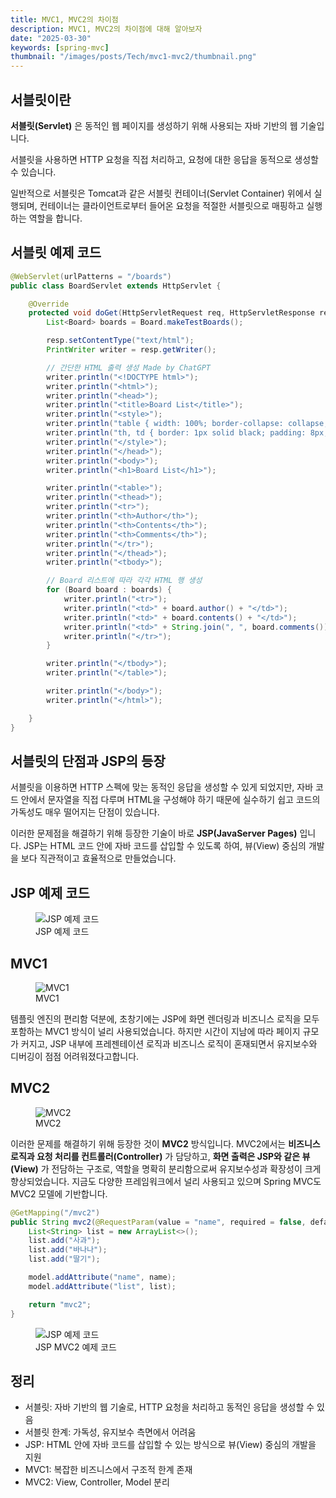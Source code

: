 ```yaml
---
title: MVC1, MVC2의 차이점
description: MVC1, MVC2의 차이점에 대해 알아보자
date: "2025-03-30"
keywords: [spring-mvc]
thumbnail: "/images/posts/Tech/mvc1-mvc2/thumbnail.png"
---
```


## 서블릿이란

**서블릿(Servlet)** 은 동적인 웹 페이지를 생성하기 위해 사용되는 자바 기반의 웹 기술입니다.

서블릿을 사용하면 HTTP 요청을 직접 처리하고, 요청에 대한 응답을 동적으로 생성할 수 있습니다.

일반적으로 서블릿은 Tomcat과 같은 서블릿 컨테이너(Servlet Container) 위에서 실행되며, 컨테이너는 클라이언트로부터 들어온 요청을 적절한 서블릿으로 매핑하고 실행하는 역할을 합니다.

## 서블릿 예제 코드

```java
@WebServlet(urlPatterns = "/boards")
public class BoardServlet extends HttpServlet {

	@Override
	protected void doGet(HttpServletRequest req, HttpServletResponse resp) throws ServletException, IOException {
		List<Board> boards = Board.makeTestBoards();

		resp.setContentType("text/html");
		PrintWriter writer = resp.getWriter();

		// 간단한 HTML 출력 생성 Made by ChatGPT
		writer.println("<!DOCTYPE html>");
		writer.println("<html>");
		writer.println("<head>");
		writer.println("<title>Board List</title>");
		writer.println("<style>");
		writer.println("table { width: 100%; border-collapse: collapse; }");
		writer.println("th, td { border: 1px solid black; padding: 8px; text-align: left; }");
		writer.println("</style>");
		writer.println("</head>");
		writer.println("<body>");
		writer.println("<h1>Board List</h1>");

		writer.println("<table>");
		writer.println("<thead>");
		writer.println("<tr>");
		writer.println("<th>Author</th>");
		writer.println("<th>Contents</th>");
		writer.println("<th>Comments</th>");
		writer.println("</tr>");
		writer.println("</thead>");
		writer.println("<tbody>");

		// Board 리스트에 따라 각각 HTML 행 생성
		for (Board board : boards) {
			writer.println("<tr>");
			writer.println("<td>" + board.author() + "</td>");
			writer.println("<td>" + board.contents() + "</td>");
			writer.println("<td>" + String.join(", ", board.comments()) + "</td>");
			writer.println("</tr>");
		}

		writer.println("</tbody>");
		writer.println("</table>");

		writer.println("</body>");
		writer.println("</html>");

	}
}
```

## 서블릿의 단점과 JSP의 등장
서블릿을 이용하면 HTTP 스펙에 맞는 동적인 응답을 생성할 수 있게 되었지만, 자바 코드 안에서 문자열을 직접 다루며 HTML을 구성해야 하기 때문에 실수하기 쉽고 코드의 가독성도 매우 떨어지는 단점이 있습니다.

이러한 문제점을 해결하기 위해 등장한 기술이 바로 **JSP(JavaServer Pages)** 입니다.
JSP는 HTML 코드 안에 자바 코드를 삽입할 수 있도록 하여, 뷰(View) 중심의 개발을 보다 직관적이고 효율적으로 만들었습니다.

## JSP 예제 코드

<figure>
    <img src="/images/posts/Tech/mvc1-mvc2/example1.png" alt="JSP 예제 코드" width={'100%'} />
    <figcaption>JSP 예제 코드</figcaption>
</figure>

## MVC1

<figure>
    <img src="/images/posts/Tech/mvc1-mvc2/mvc1.png" alt="MVC1" width={'100%'} />
    <figcaption>MVC1</figcaption>
</figure>

템플릿 엔진의 편리함 덕분에, 초창기에는 JSP에 화면 렌더링과 비즈니스 로직을 모두 포함하는 MVC1 방식이 널리 사용되었습니다.
하지만 시간이 지남에 따라 페이지 규모가 커지고, JSP 내부에 프레젠테이션 로직과 비즈니스 로직이 혼재되면서 유지보수와 디버깅이 점점 어려워졌다고합니다.

## MVC2

<figure>
    <img src="/images/posts/Tech/mvc1-mvc2/mvc2.png" alt="MVC2" width={'100%'} />
    <figcaption>MVC2</figcaption>
</figure>

이러한 문제를 해결하기 위해 등장한 것이 **MVC2** 방식입니다.
MVC2에서는 **비즈니스 로직과 요청 처리를 컨트롤러(Controller)** 가 담당하고, **화면 출력은 JSP와 같은 뷰(View)** 가 전담하는 구조로, 역할을 명확히 분리함으로써 유지보수성과 확장성이 크게 향상되었습니다.
지금도 다양한 프레임워크에서 널리 사용되고 있으며 Spring MVC도 MVC2 모델에 기반합니다.

```java
@GetMapping("/mvc2")
public String mvc2(@RequestParam(value = "name", required = false, defaultValue = "test") String name, Model model) {
	List<String> list = new ArrayList<>();
	list.add("사과");
	list.add("바나나");
	list.add("딸기");

	model.addAttribute("name", name);
	model.addAttribute("list", list);

	return "mvc2";
}
```

<figure>
    <img src="/images/posts/Tech/mvc1-mvc2/example2.png" alt="JSP 예제 코드" width={'100%'} />
    <figcaption>JSP MVC2 예제 코드</figcaption>
</figure>

## 정리

- 서블릿: 자바 기반의 웹 기술로, HTTP 요청을 처리하고 동적인 응답을 생성할 수 있음
- 서블릿 한계: 가독성, 유지보수 측면에서 어려움
- JSP: HTML 안에 자바 코드를 삽입할 수 있는 방식으로 뷰(View) 중심의 개발을 지원
- MVC1: 복잡한 비즈니스에서 구조적 한계 존재
- MVC2: View, Controller, Model 분리